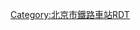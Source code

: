 <noinclude>{{BS-map
| title = 后吕村站站线布置图
| map = </noinclude>
\CONTg\CONTg\~~[[西长铁路]]上、下行线往[[北京西站]]
\STRg\STRf\
\STR\STR\
\STR!~STRc2\ABZg3\
\ABZg+1\STR!~STRc4\
\STR\STR\
STRc2\ABZg3\ABZg2\STRc3
STR+1\STR!~STRc4\STR!~STRc1\STR+4
STR\STR\STR\STR
STR\STR\STR\STR+BSl
STR\STR\STR\STR+BSl
STR\STR\STR\STR+BSl
STR\STR\STR\STR
STR\STR\STR\STR
STR2\STR!~STRc3\STR!~STRc2\STR3
STRc1\ABZg+4\ABZg+1\STRc4
\STR\STR\
\ABZg2\STR!~STRc3\
\STR!~STRc1\ABZg+4\
\STR\STR\
\STRg\STRf\
\CONTf\CONTf\~~[[西长铁路]]上、下行线往[[良乡站]]
<noinclude>}}

{{Rdt intro|[[后吕村站]]}}

[[Category:北京市鐵路車站RDT]]

</noinclude>